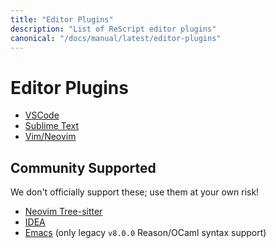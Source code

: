 ```yaml
---
title: "Editor Plugins"
description: "List of ReScript editor plugins"
canonical: "/docs/manual/latest/editor-plugins"
---
```


# Editor Plugins

- [VSCode](https://marketplace.visualstudio.com/items?itemName=chenglou92.rescript-vscode)
- [Sublime Text](https://github.com/rescript-lang/rescript-sublime)
- [Vim/Neovim](https://github.com/rescript-lang/vim-rescript)

## Community Supported

We don't officially support these; use them at your own risk!

- [Neovim Tree-sitter](https://github.com/nkrkv/nvim-treesitter-rescript)
- [IDEA](https://github.com/reasonml-editor/reasonml-idea-plugin)
- [Emacs](https://github.com/reasonml-editor/reason-mode) (only legacy `v8.0.0` Reason/OCaml syntax support)
